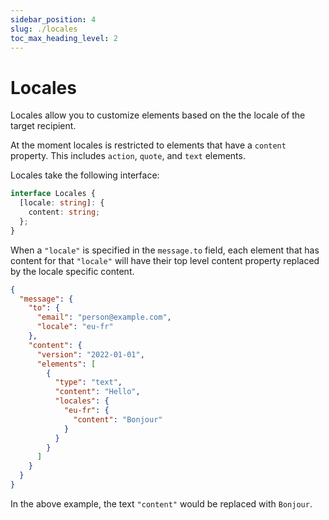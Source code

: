 ```yaml
---
sidebar_position: 4
slug: ./locales
toc_max_heading_level: 2
---
```


# Locales

Locales allow you to customize elements based on the the locale of the target recipient.

At the moment locales is restricted to elements that have a `content` property. This includes `action`, `quote`, and `text` elements.

Locales take the following interface:

```typescript
interface Locales {
  [locale: string]: {
    content: string;
  };
}
```

When a `"locale"` is specified in the `message.to` field, each element that has content
for that `"locale"` will have their top level content property replaced by the locale specific
content.

```json
{
  "message": {
    "to": {
      "email": "person@example.com",
      "locale": "eu-fr"
    },
    "content": {
      "version": "2022-01-01",
      "elements": [
        {
          "type": "text",
          "content": "Hello",
          "locales": {
            "eu-fr": {
              "content": "Bonjour"
            }
          }
        }
      ]
    }
  }
}
```

In the above example, the text `"content"` would be replaced with `Bonjour`.
